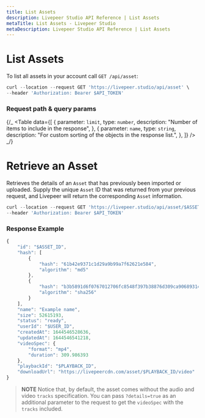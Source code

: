 ```yaml
---
title: List Assets
description: Livepeer Studio API Reference | List Assets
metaTitle: List Assets - Livepeer Studio
metaDescription: Livepeer Studio API Reference | List Assets
---
```


# List Assets

To list all assets in your account call `GET /api/asset`:

```jsx
curl --location --request GET 'https://livepeer.studio/api/asset' \
--header 'Authorization: Bearer $API_TOKEN'
```

### **Request path & query params**

{/_ <Table
data={[
{
parameter: <code>limit</code>,
type: <code>number</code>,
description: "Number of items to include in the response",
},
{
parameter: <code>name</code>,
type: <code>string</code>,
description: "For custom sorting of the objects in the response list.",
},
]}
/> _/}

# Retrieve an Asset

Retrieves the details of an `Asset` that has previously been imported or
uploaded. Supply the unique `Asset` ID that was returned from your previous
request, and Livepeer will return the corresponding `Asset` information.

```jsx
curl --location --request GET 'https://livepeer.studio/api/asset/$ASSET_ID' \
--header 'Authorization: Bearer $API_TOKEN'
```

### Response Example

```jsx
{
    "id": "$ASSET_ID",
    "hash": [
        {
            "hash": "61b42e9371c1d29a9b99a7f62621e584",
            "algorithm": "md5"
        },
        {
            "hash": "b3b5891d6f0767012706fc8548f397b38876d309ca90689314c94615fb4c6e62",
            "algorithm": "sha256"
        }
    ],
    "name": "Example name",
    "size": 52615193,
    "status": "ready",
    "userId": "$USER_ID",
    "createdAt": 1644546528636,
    "updatedAt": 1644546541218,
    "videoSpec": {
        "format": "mp4",
        "duration": 309.986393
    },
    "playbackId": "$PLAYBACK_ID",
    "downloadUrl": "https://livepeercdn.com/asset/$PLAYBACK_ID/video"
}
```
> **NOTE**
Notice that, by default, the asset comes without the audio and video `tracks`
specification. You can pass `?details=true` as an additional parameter to the
request to get the `videoSpec` with the `tracks` included.